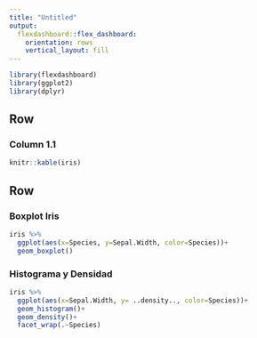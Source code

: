 ```yaml
---
title: "Untitled"
output: 
  flexdashboard::flex_dashboard:
    orientation: rows
    vertical_layout: fill
---
```


```r
library(flexdashboard)
library(ggplot2)
library(dplyr)
```
Row
---------------------------------------------
### Column 1.1
```r
knitr::kable(iris)
```
Row
---------------------------------------------
### Boxplot Iris
```r
iris %>%
  ggplot(aes(x=Species, y=Sepal.Width, color=Species))+
  geom_boxplot()
```

### Histograma y Densidad
```r
iris %>%
  ggplot(aes(x=Sepal.Width, y= ..density.., color=Species))+
  geom_histogram()+
  geom_density()+
  facet_wrap(.~Species)
```

